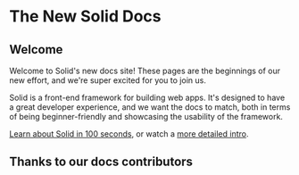 
# The New Solid Docs

## Welcome

Welcome to Solid's new docs site! These pages are the beginnings of our new effort, and we're super excited for you to join us.

Solid is a front-end framework for building web apps. It's designed to have a great developer experience, and we want the docs to match, both in terms of being beginner-friendly and showcasing the usability of the framework.

[Learn about Solid in 100 seconds](https://www.youtube.com/watch?v=hw3Bx5vxKl0), or watch a [more detailed intro](https://www.youtube.com/watch?v=J70HXl1KhWE).

## Thanks to our docs contributors

<Contributors />
